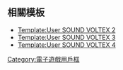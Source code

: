 {{Userbox
  |border-c = #c96938
  |border-s = 2
  |id-c     = #ffa200
  |id-s     = 12
  |id-fc    = #ffffff
  |info-c   = #f9f297
  |info-s   = 10
  |info-fc  = #fd710b
  |id      = SDVX
  |info     = 這個用戶親身體會[[SOUND VOLTEX|'''{{font|由音樂帶來的究極效果|color=#fd710b}}''']]。
}}
<includeonly>[[Category:喜歡玩SOUND VOLTEX的維基人|{{PAGENAME}}]]</includeonly>
<noinclude>{{brClear}}
==相關模板==
* [[Template:User SOUND VOLTEX 2]]
* [[Template:User SOUND VOLTEX 3]]
* [[Template:User SOUND VOLTEX 4]]
{{DEFAULTSORT:SOUND VOLTEX}}
[[Category:喜歡玩SOUND VOLTEX的維基人| ]]
[[Category:電子遊戲用戶框]]
</noinclude>